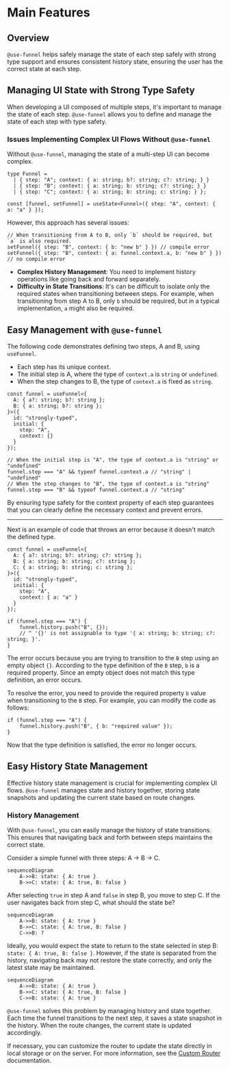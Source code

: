 
# Main Features

## Overview

`@use-funnel` helps safely manage the state of each <Keyword>step</Keyword> safely with strong type support and ensures consistent history state, ensuring the user has the correct state at each step.

## Managing UI State with Strong Type Safety

When developing a UI composed of multiple steps, it's important to manage the state of each step. `@use-funnel` allows you to define and manage the state of each step with type safety.

### Issues Implementing Complex UI Flows Without `@use-funnel`

Without `@use-funnel`, managing the state of a multi-step UI can become complex.

```tsx
type Funnel =
  | { step: "A"; context: { a: string; b?: string; c?: string; } }
  | { step: "B"; context: { a: string; b: string; c?: string; } }
  | { step: "C"; context: { a: string; b: string; c: string; } };

const [funnel, setFunnel] = useState<Funnel>({ step: "A", context: { a: "a" } });
```

However, this approach has several issues:

```tsx
// When transitioning from A to B, only `b` should be required, but `a` is also required.
setFunnel({ step: "B", context: { b: "new b" } }) // compile error
setFunnel({ step: "B", context: { a: funnel.context.a, b: "new b" } }) // no compile error
```

- **Complex History Management**: You need to implement history operations like going back and forward separately.
- **Difficulty in State Transitions**: It's can be difficult to isolate only the required states when transitioning between steps. For example, when transitioning from step A to B, only `b` should be required, but in a typical implementation, `a` might also be required.

## Easy Management with `@use-funnel`

The following code demonstrates defining two steps, A and B, using `useFunnel`.

- Each step has its unique <Keyword>context</Keyword>.
- The initial <Keyword>step</Keyword> is A, where the type of `context.a` is `string` or `undefined`.
- When the <Keyword>step</Keyword> changes to B, the type of `context.a` is fixed as `string`.

```tsx
const funnel = useFunnel<{
  A: { a?: string; b?: string };
  B: { a: string; b?: string };
}>({
  id: "strongly-typed",
  initial: {
    step: "A",
    context: {}
  }
});

// When the initial step is "A", the type of context.a is "string" or "undefined"
funnel.step === "A" && typeof funnel.context.a // "string" | "undefined"
// When the step changes to "B", the type of context.a is "string"
funnel.step === "B" && typeof funnel.context.a // "string"
```

By ensuring type safety for the <Keyword>context</Keyword> property of each <Keyword>step</Keyword> guarantees that you can clearly define the necessary <Keyword>context</Keyword> and prevent errors.

---

Next is an example of code that throws an error because it doesn't match the defined type.

```tsx {3,15}
const funnel = useFunnel<{
  A: { a?: string; b?: string; c?: string };
  B: { a: string; b: string; c?: string };
  C: { a: string; b: string; c: string };
}>({
  id: "strongly-typed",
  initial: {
    step: "A",
    context: { a: "a" }
  }
});

if (funnel.step === "A") {
	funnel.history.push("B", {});
	// ^ '{}' is not assignable to type '{ a: string; b: string; c?: string; }'.
}
```

The error occurs because you are trying to transition to the `B` step using an empty object `{}`. According to the type definition of the `B` step, `b` is a required property. Since an empty object does not match this type definition, an error occurs.

To resolve the error, you need to provide the required property `b` value when transitioning to the `B` step. For example, you can modify the code as follows:

```tsx
if (funnel.step === "A") {
    funnel.history.push("B", { b: "required value" });
}
```

Now that the type definition is satisfied, the error no longer occurs.

## Easy History State Management

Effective history state management is crucial for implementing complex UI flows. `@use-funnel` manages state and history together, storing state snapshots and updating the current state based on route changes.

### History Management

With `@use-funnel`, you can easily manage the history of state transitions. This ensures that navigating back and forth between steps maintains the correct state.

Consider a simple funnel with three steps: A → B → C.

```mermaid
sequenceDiagram
    A->>B: state: { A: true }
    B->>C: state: { A: true, B: false }
```

After selecting `true` in step A and `false` in step B, you move to step C. If the user navigates back from step C, what should the state be?

```mermaid
sequenceDiagram
    A->>B: state: { A: true }
    B->>C: state: { A: true, B: false }
    C->>B: ?
```

Ideally, you would expect the state to return to the state selected in step B: `state: { A: true, B: false }`. However, if the state is separated from the history, navigating back may not restore the state correctly, and only the latest state may be maintained.

```mermaid
sequenceDiagram
    A->>B: state: { A: true }
    B->>C: state: { A: true, B: false }
    C->>B: state: { A: true }
```

`@use-funnel` solves this problem by managing <Keyword>history</Keyword> and state together. Each time the funnel transitions to the next step, it saves a state snapshot in the history. When the route changes, the current state is updated accordingly.

If necessary, you can customize the router to update the state directly in local storage or on the server. For more information, see the [Custom Router](/docs/custom-router) documentation.